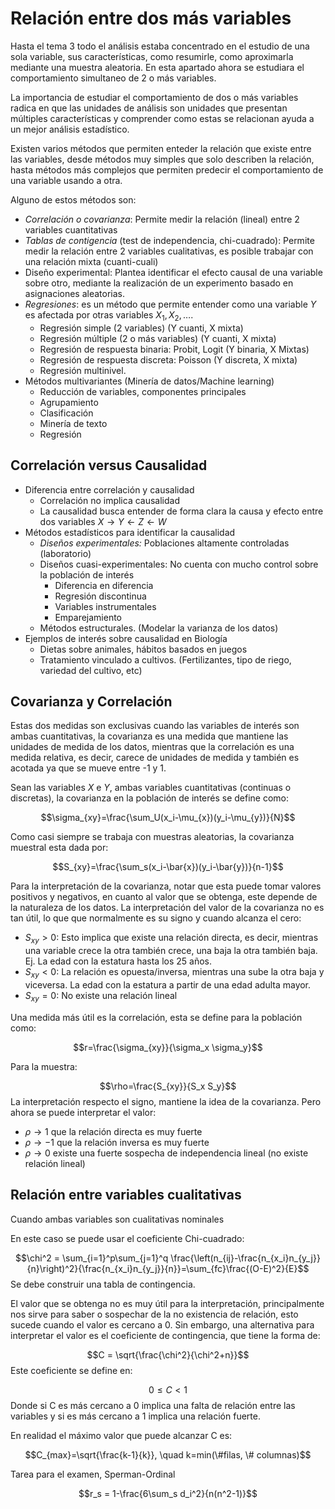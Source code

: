 # Relación entre dos más variables 

Hasta el tema 3 todo el análisis estaba concentrado en el estudio de una sola variable, sus características, como resumirle, como aproximarla mediante una muestra aleatoria. En esta apartado ahora se estudiara el comportamiento simultaneo de 2 o más variables.

La importancia de estudiar el comportamiento de dos o más variables radica en que las unidades de análisis son unidades que presentan múltiples características y comprender como estas se relacionan ayuda a un mejor análisis estadístico.  

Existen varios métodos que permiten enteder la relación que existe entre las variables, desde métodos muy simples que solo describen la relación, hasta métodos más complejos que permiten predecir el comportamiento de una variable usando a otra. 

Alguno de estos métodos son:

  * *Correlación o covarianza*: Permite medir la relación (lineal) entre 2 variables cuantitativas 
  * *Tablas de contigencia* (test de independencia, chi-cuadrado): Permite medir la relación entre 2 variables cualitativas, es posible trabajar con una relación mixta (cuanti-cuali)
  * Diseño experimental: Plantea identificar el efecto causal de una variable sobre otro, mediante la realización de un experimento basado en asignaciones aleatorias. 
  * *Regresiones*: es un método que permite entender como una variable $Y$ es afectada por otras variables $X_1,X_2, \ldots$. 
    + Regresión simple (2 variables) (Y cuanti, X mixta)
    + Regresión múltiple (2 o más variables) (Y cuanti, X mixta)
    + Regresión de respuesta binaria: Probit, Logit (Y binaria, X Mixtas)
    + Regresión de respuesta discreta: Poisson (Y discreta, X mixta)
    + Regresión multinivel. 
  * Métodos multivariantes (Minería de datos/Machine learning)
    + Reducción de variables, componentes principales
    + Agrupamiento
    + Clasificación
    + Minería de texto
    + Regresión

## Correlación versus Causalidad

  * Diferencia entre correlación y causalidad
    - Correlación no implica causalidad
    - La causalidad busca entender de forma clara la causa y efecto entre dos variables $X\rightarrow Y \leftarrow Z \leftarrow W$
  * Métodos estadísticos para identificar la causalidad
    - *Diseños experimentales:* Poblaciones altamente controladas (laboratorio) 
    - Diseños cuasi-experimentales: No cuenta con mucho control sobre la población de interés
      * Diferencia en diferencia
      * Regresión discontinua
      * Variables instrumentales
      * Emparejamiento
    - Métodos estructurales. (Modelar la varianza de los datos)
  * Ejemplos de interés sobre causalidad en Biología
    - Dietas sobre animales, hábitos basados en juegos
    - Tratamiento vinculado a cultivos. (Fertilizantes, tipo de riego, variedad del cultivo, etc)
    
## Covarianza y Correlación 

Estas dos medidas son exclusivas cuando las variables de interés son ambas cuantitativas, la covarianza es una medida que mantiene las unidades de medida de los datos, mientras que la correlación es una medida relativa, es decir, carece de unidades de medida y también es acotada ya que se mueve entre -1 y 1.

Sean las variables $X$ e $Y$, ambas variables cuantitativas (continuas o discretas), la covarianza en la población de interés se define como:

$$\sigma_{xy}=\frac{\sum_U(x_i-\mu_{x})(y_i-\mu_{y})}{N}$$

Como casi siempre se trabaja con muestras aleatorias, la covarianza muestral esta dada por:

$$S_{xy}=\frac{\sum_s(x_i-\bar{x})(y_i-\bar{y})}{n-1}$$

Para la interpretación de la covarianza, notar que esta puede tomar valores positivos y negativos, en cuanto al valor que se obtenga, este depende de la naturaleza de los datos. La interpretación del valor de la covarianza no es tan útil, lo que que normalmente es su signo y cuando alcanza el cero:

  * $S_{xy}>0$: Esto implica que existe una relación directa, es decir, mientras una variable crece la otra también crece, una baja la otra también baja. Ej. La edad con la estatura hasta los 25 años.   
  * $S_{xy}<0$: La relación es opuesta/inversa, mientras una sube la otra baja y viceversa. La edad con la estatura a partir de una edad adulta mayor. 
  * $S_{xy}=0$:  No existe una relación lineal

Una medida más útil es la correlación, esta se define para la población como:

$$r=\frac{\sigma_{xy}}{\sigma_x \sigma_y}$$

Para la muestra:

$$\rho=\frac{S_{xy}}{S_x S_y}$$
La interpretación respecto el signo, mantiene la idea de la covarianza. Pero ahora se puede interpretar el valor:

  * $\rho \rightarrow 1$ que la relación directa es muy fuerte
  * $\rho \rightarrow -1$ que la relación inversa es muy fuerte
  * $\rho \rightarrow 0$ existe una fuerte sospecha de independencia lineal (no existe relación lineal)


## Relación entre variables cualitativas

Cuando ambas variables son cualitativas nominales

En este caso se puede usar el coeficiente Chi-cuadrado:

$$\chi^2 = \sum_{i=1}^p\sum_{j=1}^q \frac{\left(n_{ij}-\frac{n_{x_i}n_{y_j}}{n}\right)^2}{\frac{n_{x_i}n_{y_j}}{n}}=\sum_{fc}\frac{(O-E)^2}{E}$$
Se debe construir una tabla de contingencia.

El valor que se obtenga no es muy útil para la interpretación, principalmente nos sirve para saber o sospechar de la no existencia de relación, esto sucede cuando el valor es cercano a 0. Sin embargo, una alternativa para interpretar el valor es el coeficiente de contingencia, que tiene la forma de:

$$C = \sqrt{\frac{\chi^2}{\chi^2+n}}$$
Este coeficiente se define en:

$$0\leq C < 1$$
Donde si C es más cercano a 0 implica una falta de relación entre las variables y si es más cercano a 1 implica una relación fuerte.

En realidad el máximo valor que puede alcanzar C es:

$$C_{max}=\sqrt{\frac{k-1}{k}}, \quad k=min(\#filas, \# columnas)$$

Tarea para el examen, Sperman-Ordinal

$$r_s = 1-\frac{6\sum_s d_i^2}{n(n^2-1)}$$
